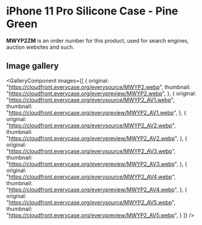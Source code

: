 
# iPhone 11 Pro Silicone Case - Pine Green

<Callout type='info' emoji='👉🏻'>**MWYP2ZM** is an order number for this product, used for search engines, auction websites and such.</Callout>

## Image gallery

<GalleryComponent
    images={[
      {
        original: "https://cloudfront.everycase.org/everysource/MWYP2.webp",
        thumbnail: "https://cloudfront.everycase.org/everypreview/MWYP2.webp",
      },
      {
        original: "https://cloudfront.everycase.org/everysource/MWYP2_AV1.webp",
        thumbnail: "https://cloudfront.everycase.org/everypreview/MWYP2_AV1.webp",
      },
      {
        original: "https://cloudfront.everycase.org/everysource/MWYP2_AV2.webp",
        thumbnail: "https://cloudfront.everycase.org/everypreview/MWYP2_AV2.webp",
      },
      {
        original: "https://cloudfront.everycase.org/everysource/MWYP2_AV3.webp",
        thumbnail: "https://cloudfront.everycase.org/everypreview/MWYP2_AV3.webp",
      },
      {
        original: "https://cloudfront.everycase.org/everysource/MWYP2_AV4.webp",
        thumbnail: "https://cloudfront.everycase.org/everypreview/MWYP2_AV4.webp",
      },
      {
        original: "https://cloudfront.everycase.org/everysource/MWYP2_AV5.webp",
        thumbnail: "https://cloudfront.everycase.org/everypreview/MWYP2_AV5.webp",
      }
    ]}
  />
